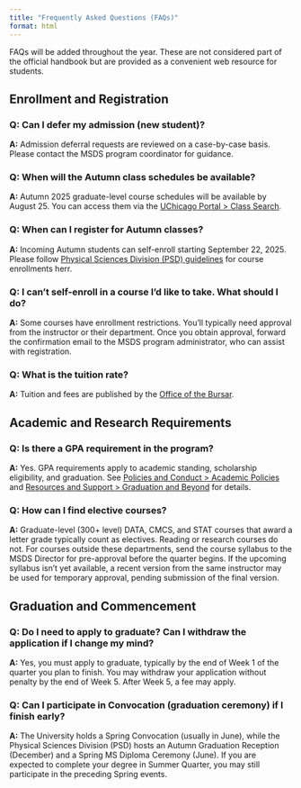 ```yaml
---
title: "Frequently Asked Questions (FAQs)"
format: html
---
```


FAQs will be added throughout the year. These are not considered part of the official handbook but are provided as a convenient web resource for students.

## Enrollment and Registration

:::: {.callout .callout-question collapse=true}
### Q: Can I defer my admission (new student)?
**A:** Admission deferral requests are reviewed on a case-by-case basis. Please contact the MSDS program coordinator for guidance.
::::

:::: {.callout .callout-question collapse=true}
### Q: When will the Autumn class schedules be available?
**A:** Autumn 2025 graduate-level course schedules will be available by August 25. You can access them via the [UChicago Portal > Class Search](https://my.uchicago.edu).
::::

:::: {.callout .callout-question collapse=true}
### Q: When can I register for Autumn classes?
**A:** Incoming Autumn students can self-enroll starting September 22, 2025. Please follow [Physical Sciences Division (PSD) guidelines](https://physicalsciences.uchicago.edu/current-students/course-enrollment/) for course enrollments herr.
::::

:::: {.callout .callout-question collapse=true}
### Q: I can't self-enroll in a course I’d like to take. What should I do?
**A:** Some courses have enrollment restrictions. You'll typically need approval from the instructor or their department. Once you obtain approval, forward the confirmation email to the MSDS program administrator, who can assist with registration.
::::

:::: {.callout .callout-question collapse=true}
### Q: What is the tuition rate?
**A:** Tuition and fees are published by the [Office of the Bursar](https://bursar.uchicago.edu/tuition-and-fees).
::::

## Academic and Research Requirements

:::: {.callout .callout-question collapse=true}
### Q: Is there a GPA requirement in the program?
**A:** Yes. GPA requirements apply to academic standing, scholarship eligibility, and graduation. See [Policies and Conduct > Academic Policies](policies.qmd) and [Resources and Support > Graduation and Beyond](graduation.qmd) for details.
::::

:::: {.callout .callout-question collapse=true}
### Q: How can I find elective courses?
**A:** Graduate-level (300+ level) DATA, CMCS, and STAT courses that award a letter grade typically count as electives. Reading or research courses do not. For courses outside these departments, send the course syllabus to the MSDS Director for pre-approval before the quarter begins. If the upcoming syllabus isn’t yet available, a recent version from the same instructor may be used for temporary approval, pending submission of the final version.
::::

## Graduation and Commencement

:::: {.callout .callout-question collapse=true}
### Q: Do I need to apply to graduate? Can I withdraw the application if I change my mind?
**A:** Yes, you must apply to graduate, typically by the end of Week 1 of the quarter you plan to finish. You may withdraw your application without penalty by the end of Week 5. After Week 5, a fee may apply.
::::

:::: {.callout .callout-question collapse=true}
### Q: Can I participate in Convocation (graduation ceremony) if I finish early?
**A:** The University holds a Spring Convocation (usually in June), while the Physical Sciences Division (PSD) hosts an Autumn Graduation Reception (December) and a Spring MS Diploma Ceremony (June). If you are expected to complete your degree in Summer Quarter, you may still participate in the preceding Spring events.
::::